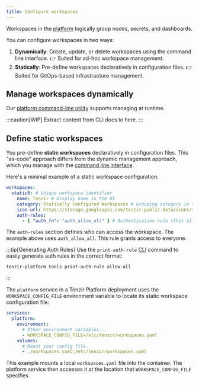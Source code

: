 ```yaml
---
title: Configure workspaces
---
```


Workspaces in the [platform](/explanations/architecture/platform) logically
group nodes, secrets, and dashboards.

You can configure workspaces in two ways:

1. **Dynamically**: Create, update, or delete workspaces using the command
   line interface. 👉 Suited for ad-hoc workspace management.
2. **Statically**: Pre-define workspaces declaratively in configuration
   files. 👉 Suited for GitOps-based infrastructure management.

## Manage workspaces dynamically

Our [platform command-line utility](/reference/platform/command-line-interface)
supports managing at runtime.

:::caution[WIP]
Extract content from CLI docs to here.
:::

## Define static workspaces

You pre-define **static workspaces** declaratively in configuration files. This
"as-code" approach differs from the dynamic management approach, which you
manage with the [command line
interface](/reference/platform/command-line-interface).

Here's a minimal example of a static workspace configuration:

```yaml title="workspaces.yaml"
workspaces:
  static0: # Unique workspace identifier
    name: Tenzir # Display name in the UI
    category: Statically Configured Workspaces # Grouping category in the UI
    icon-url: https://storage.googleapis.com/tenzir-public-data/icons/tenzir-logo-square.svg
    auth-rules:
      - { "auth_fn": "auth_allow_all" } # Authentication rule (this allows everyone)
```

The `auth-rules` section defines who can access the workspace. The example above
uses `auth_allow_all`. This rule grants access to everyone.

:::tip[Generating Auth Rules]
Use the `print-auth-rule` [CLI](/reference/platform/command-line-interface)
command to easily generate auth rules in the correct format:

```bash
tenzir-platform tools print-auth-rule allow-all
```

:::

The `platform` service in a Tenzir Platform deployment uses the
`WORKSPACE_CONFIG_FILE` environment variable to locate its static workspace
configuration file:

```yaml title="docker-compose.yaml"
services:
  platform:
    environment:
      # Other environment variables...
      - WORKSPACE_CONFIG_FILE=/etc/tenzir/workspaces.yaml
    volumes:
      # Mount your config file.
      - ./workspaces.yaml:/etc/tenzir/workspaces.yaml
```

This example mounts a local `workspaces.yaml` file into the container. The
platform service then accesses it at the location that
`WORKSPACE_CONFIG_FILE` specifies.
